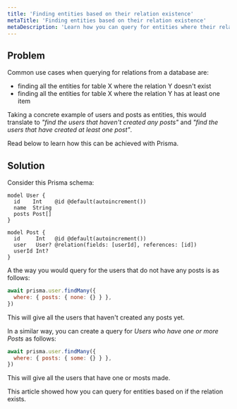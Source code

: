 ```yaml
---
title: 'Finding entities based on their relation existence'
metaTitle: 'Finding entities based on their relation existence'
metaDescription: 'Learn how you can query for entities where their relation exists or not'
---
```


## Problem

Common use cases when querying for relations from a database are:

-  finding all the entities for table X where the relation Y doesn't exist
- finding all the entities for table X where the relation Y has at least one item 

Taking a concrete example of users and posts as entities, this would translate to _"find the users that haven't created any posts"_ and _"find the users that have created at least one post"_. 

Read below to learn how this can be achieved with Prisma.

## Solution

Consider this Prisma schema:

```prisma
model User {
  id    Int    @id @default(autoincrement())
  name  String
  posts Post[]
}

model Post {
  id     Int   @id @default(autoincrement())
  user   User? @relation(fields: [userId], references: [id])
  userId Int?
}
```

A the way you would query for the users that do not have any posts is as follows:

```js
await prisma.user.findMany({
  where: { posts: { none: {} } },
})
```

This will give all the users that haven't created any posts yet.

In a similar way, you can create a query for _Users who have one or more Posts_ as follows:

```js
await prisma.user.findMany({
  where: { posts: { some: {} } },
})
```

This will give all the users that have one or mosts made.

This article showed how you can query for entities based on if the relation exists.
